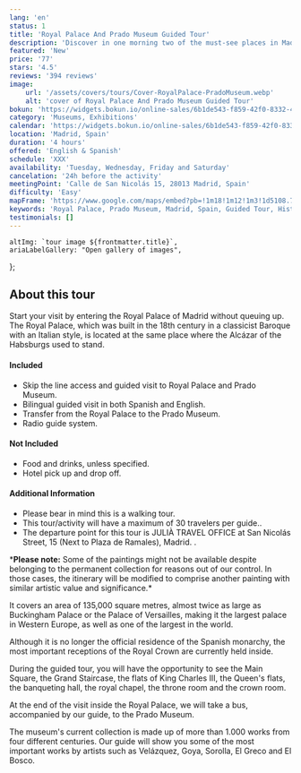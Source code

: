 ```yaml
---
lang: 'en'
status: 1
title: 'Royal Palace And Prado Museum Guided Tour'
description: 'Discover in one morning two of the must-see places in Madrid, the Royal Palace and the Prado Museum.'
featured: 'New'
price: '77'
stars: '4.5'
reviews: '394 reviews'
image:
    url: '/assets/covers/tours/Cover-RoyalPalace-PradoMuseum.webp'
    alt: 'cover of Royal Palace And Prado Museum Guided Tour'
bokun: 'https://widgets.bokun.io/online-sales/6b1de543-f859-42f0-8332-446d14d349f4/experience/846138?partialView=1'
category: 'Museums, Exhibitions'
calendar: 'https://widgets.bokun.io/online-sales/6b1de543-f859-42f0-8332-446d14d349f4/experience-calendar/846138'
location: 'Madrid, Spain'
duration: '4 hours'
offered: 'English & Spanish'
schedule: 'XXX'
availability: 'Tuesday, Wednesday, Friday and Saturday'
cancelation: '24h before the activity'
meetingPoint: 'Calle de San Nicolás 15, 28013 Madrid, Spain'
difficulty: 'Easy'
mapFrame: 'https://www.google.com/maps/embed?pb=!1m18!1m12!1m3!1d5108.731914717676!2d-3.716307571717333!3d40.41615699104534!2m3!1f0!2f0!3f0!3m2!1i1024!2i768!4f13.1!3m3!1m2!1s0xd42296fa427a647%3A0x4f757529951b6d8f!2sC.%20de%20San%20Nicol%C3%A1s%2C%2015%2C%20Centro%2C%2028013%20Madrid%2C%20Espa%C3%B1a!5e0!3m2!1ses-419!2smx!4v1709572112340!5m2!1ses-419!2smx'
keywords: 'Royal Palace, Prado Museum, Madrid, Spain, Guided Tour, History, Art, Culture'
testimonials: []
---
```




    altImg: `tour image ${frontmatter.title}`,
    ariaLabelGallery: "Open gallery of images",
};

<SliderGallery 
    client:load 
    images={arrayImages} 
    accessibility={accessibility}
/>

<h2 class="text-3xl md:text-4xl font-extrabold mb-4 text-red-700">About this tour</h2>

<p class="text-lg text-justify my-5">Start your visit by entering the Royal Palace of Madrid without queuing up. The Royal Palace, which was 
built in the 18th century in a classicist Baroque with an Italian style, is located at the same place where the Alcázar of the Habsburgs used to stand.</p>

<div class="flex flex-wrap gap-y-5 my-5">
    <div class="w-full md:w-1/2 md:pr-5">
        <h4 class="text-2xl font-bold mb-4 text-sky-800">Included</h4>
        <ul class="text-lg space-y-4">
            <li><i class="at-check-circle text-green-500"></i> Skip the line access and guided visit to Royal Palace and Prado Museum.</li>
            <li><i class="at-check-circle text-green-500"></i> Bilingual guided visit in both Spanish and English.</li>
            <li><i class="at-check-circle text-green-500"></i> Transfer from the Royal Palace to the Prado Museum.</li>
            <li><i class="at-check-circle text-green-500"></i> Radio guide system.</li>
        </ul>
    </div>
    <div class="w-full md:w-1/2 md:pr-5">
        <h4 class="text-2xl font-bold mb-4 text-sky-800">Not Included</h4>
        <ul class="text-lg space-y-4">
            <li><i class="at-xmark-circle text-red-500"></i> Food and drinks, unless specified.</li>
            <li><i class="at-xmark-circle text-red-500"></i> Hotel pick up and drop off.</li>
        </ul>
    </div>
    <div class="w-full md:pr-5">
        <h4 class="text-2xl font-bold mb-4 text-sky-800">Additional Information</h4>
        <ul class="text-lg space-y-4">
            <li><i class="at-info-circle text-sky-500"></i> Please bear in mind this is a walking tour.</li>
            <li><i class="at-info-circle text-sky-500"></i> This tour/activity will have a maximum of 30 travelers per guide..</li>
            <li><i class="at-info-circle text-sky-500"></i> The departure point for this tour is JULIÀ TRAVEL OFFICE at San Nicolás Street, 15 (Next to Plaza de Ramales), Madrid. .</li>
        </ul>
    </div>
    <p class="w-full text-lg text-justify my-5">*<b>Please note:</b> Some of the paintings might not be available despite belonging to the 
    permanent collection for reasons out of our control. In those cases, the itinerary will be modified to comprise another painting with 
    similar artistic value and significance.*</p>
</div>

<p class="text-lg text-justify my-5"> It covers an area of 135,000 square metres, almost twice as large as Buckingham Palace or the Palace of Versailles, 
making it the largest palace in Western Europe, as well as one of the largest in the world.</p>

<p class="text-lg text-justify my-5"> Although it is no longer the official residence of the Spanish monarchy, the most important receptions 
of the Royal Crown are currently held inside.</p>

<p class="text-lg text-justify my-5"> During the guided tour, you will have the opportunity to see the Main Square, the Grand Staircase, 
the flats of King Charles III, the Queen's flats, the banqueting hall, the royal chapel, the throne room and the crown room.</p>

<p class="text-lg text-justify my-5"> At the end of the visit inside the Royal Palace, we will take a bus, accompanied by our guide, 
to the Prado Museum.</p>

<p class="text-lg text-justify my-5"> The museum's current collection is made up of more than 1.000 works from four different centuries. 
Our guide will show you some of the most important works by artists such as Velázquez, Goya, Sorolla, El Greco and El Bosco.</p>